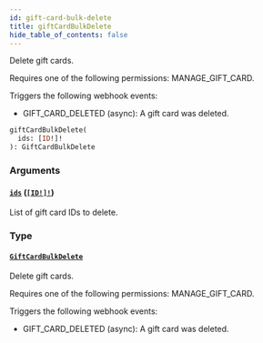```yaml
---
id: gift-card-bulk-delete
title: giftCardBulkDelete
hide_table_of_contents: false
---
```


Delete gift cards.

Requires one of the following permissions: MANAGE_GIFT_CARD.

Triggers the following webhook events:

- GIFT_CARD_DELETED (async): A gift card was deleted.

```graphql
giftCardBulkDelete(
  ids: [ID!]!
): GiftCardBulkDelete
```

### Arguments

#### [`ids`](#) ([`[ID!]!`](../../../developer/api-reference/scalars/id))

List of gift card IDs to delete.

### Type

#### [`GiftCardBulkDelete`](../../../developer/api-reference/objects/gift-card-bulk-delete)

Delete gift cards.

Requires one of the following permissions: MANAGE_GIFT_CARD.

Triggers the following webhook events:

- GIFT_CARD_DELETED (async): A gift card was deleted.
